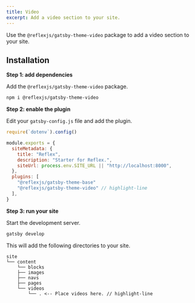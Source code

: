 ```yaml
---
title: Video
excerpt: Add a video section to your site.
---
```


Use the `@reflexjs/gatsby-theme-video` package to add a video section to your site.

## Installation

**Step 1: add dependencies**

Add the `@reflexjs/gatsby-theme-video` package.

```sh
npm i @reflexjs/gatsby-theme-video
```

**Step 2: enable the plugin**

Edit your `gatsby-config.js` file and add the plugin.

```js title=gatsby-config.js
require(`dotenv`).config()

module.exports = {
  siteMetadata: {
    title: "Reflex",
    description: "Starter for Reflex.",
    siteUrl: process.env.SITE_URL || "http://localhost:8000",
  },
  plugins: [
    "@reflexjs/gatsby-theme-base"
    "@reflexjs/gatsby-theme-video" // highlight-line
  ],
}
```

**Step 3: run your site**

Start the development server.

```sh
gatsby develop
```

This will add the following directories to your site.

```
site
└── content
    └── blocks
    ├── images
    ├── navs
    ├── pages
    └── videos
        └── . <-- Place videos here. // highlight-line
```
